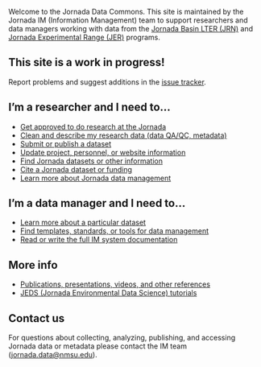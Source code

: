 Welcome to the Jornada Data Commons. This site is maintained by the Jornada IM (Information Management) team to support researchers and data managers working with data from the [Jornada Basin LTER (JRN)](https://lter.jornada.nmsu.edu) and [Jornada Experimental Range (JER)](https://jornada.nmsu.edu) programs.

::: {.callout-caution collapse="false"}
## This site is a work in progress!
Report problems and suggest additions in the [issue tracker](https://github.com/jornada-im/jornada-im.github.io/issues).

:::

## I'm a researcher and I need to...

* [Get approved to do research at the Jornada](docs/researcher/overview.qmd#research-approval-and-policies)
* [Clean and describe my research data (data QA/QC, metadata)](docs/researcher/overview.qmd#cleaning-and-describing-data)
* [Submit or publish a dataset](docs/researcher/overview.qmd##publishing-datasets)
* [Update project, personnel, or website information](docs/researcher/overview.qmd#updating-project-information)
* [Find Jornada datasets or other information](docs/researcher/overview.qmd#jornada-data-discovery)
* [Cite a Jornada dataset or funding](docs/researcher/overview.qmd#citing-the-jornada)
* [Learn more about Jornada data management](docs/researcher/overview.qmd#learn-more-about-jornada-data-management)

## I'm a data manager and I need to...

* [Learn more about a particular dataset](docs/im/overview.qmd#dataset-tracking)
* [Find templates, standards, or tools for data management](docs/im/overview.qmd#data-management-resources)
* [Read or write the full IM system documentation](docs/im/sysadmin/index.qmd)

## More info

* [Publications, presentations, videos, and other references](docs/refs_and_links.qmd)
* [JEDS (Jornada Environmental Data Science) tutorials](https://jornada-im.github.io/JEDS)

## Contact us

For questions about collecting, analyzing, publishing, and accessing Jornada data or metadata please contact the IM team (<jornada.data@nmsu.edu>).